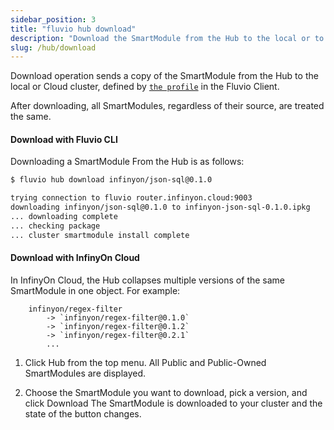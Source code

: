 ```yaml
---
sidebar_position: 3
title: "fluvio hub download"
description: "Download the SmartModule from the Hub to the local or to Cloud Cluster"
slug: /hub/download
---
```


Download operation sends a copy of the SmartModule from the Hub to the local or Cloud cluster, defined by [`the profile`] in the Fluvio Client.

After downloading, all SmartModules, regardless of their source, are treated the same.

#### Download with Fluvio CLI

Downloading a SmartModule From the Hub is as follows:

```bash copy="fl"
$ fluvio hub download infinyon/json-sql@0.1.0

trying connection to fluvio router.infinyon.cloud:9003
downloading infinyon/json-sql@0.1.0 to infinyon-json-sql-0.1.0.ipkg
... downloading complete
... checking package
... cluster smartmodule install complete
```

#### Download with InfinyOn Cloud

 In InfinyOn Cloud, the Hub collapses multiple versions of the same SmartModule in one object. For example:

```
    infinyon/regex-filter
        -> `infinyon/regex-filter@0.1.0`
        -> `infinyon/regex-filter@0.1.2`
        -> `infinyon/regex-filter@0.2.1`
        ...
```

1. Click Hub from the top menu.
    All Public and Public-Owned SmartModules are displayed.

3. Choose the SmartModule you want to download, pick a version, and click Download
    The SmartModule is downloaded to your cluster and the state of the button changes.

[`the profile`]: /cli/profile
[`InfinyOn Cloud`]: https://infinyon.cloud/
[`fluvio hub list`]: /hub/list
[ Download Fluvio CLI ]: /cli
[ Provision InfinyOn Cloud Account ]: https://infinyon.cloud/
